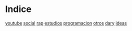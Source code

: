 =Indice=
[[youtube]]
[[social]]
[[rap]]
[[estudios]]
[[programacion]]
[[otros]]
[[dary]]
[[ideas]] 
